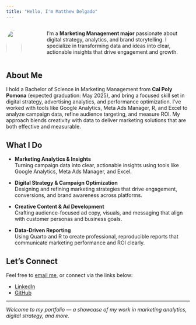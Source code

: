```yaml
---
title: "Hello, I'm Matthew Delgado"
---
```


::: {.columns}
::: {.column width="30%"}
![](images/headshot.jpg){width=100% style="border-radius: 50%;"}
:::
::: {.column width="70%" style="padding-left: 3rem;"}
I'm a **Marketing Management major** passionate about digital strategy, analytics, and brand storytelling. I specialize in transforming data and ideas into clear, actionable insights that drive engagement and growth.
:::
:::

## About Me

I hold a <span class="badge-blaugrana">Bachelor of Science in Marketing Management</span> from **Cal Poly Pomona** (expected graduation: May 2025), and bring a focused skill set in digital strategy, advertising analytics, and performance optimization. I’ve worked with tools like Google Analytics, Meta Ads Manager, R, and Excel to analyze campaign data, refine audience targeting, and measure ROI. My approach blends creativity with data to deliver marketing solutions that are both effective and measurable.


## What I Do

- **Marketing Analytics & Insights**  
  Turning campaign data into clear, actionable insights using tools like Google Analytics, Meta Ads Manager, and Excel.

- **Digital Strategy & Campaign Optimization**  
  Designing and refining marketing strategies that drive engagement, conversions, and brand awareness across platforms.

- **Creative Content & Ad Development**  
  Crafting audience-focused ad copy, visuals, and messaging that align with customer personas and business goals.

- **Data-Driven Reporting**  
  Using Quarto and R to create professional, reproducible reports that communicate marketing performance and ROI clearly.

## Let's Connect

Feel free to [email me](mailto:matthewd1@cpp.edu?subject=Let's%20Connect&body=Hi%20Matthew,), or connect via the links below:

- [LinkedIn](https://www.linkedin.com/in/matthew-delgado-a6b80924a/)
- [GitHub](https://github.com/MatthewD-CPP)

---

*Welcome to my portfolio — a showcase of my work in marketing analytics, digital strategy, and more.*
